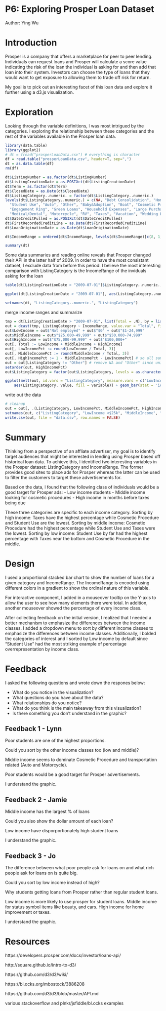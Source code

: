 # P6: Exploring Prosper Loan Dataset
Author: Ying Wu

# Introduction
Prosper is a company that offers a marketplace for peer to peer lending.
Individuals can request loans and Prosper will calculate a score value
indicating the risk of the loan the individual is asking for and then 
add that loan into their system. Investors can choose the type of loans 
that they would want to get exposure to allowing them to trade off risk 
for return.

My goal is to pick out an interesting facet of this loan data and explore
it further using a d3.js visualization.

# Exploration

Looking through the variable definitions, I was most intrigued by the categories.
I exploring the relationship between these categories and the rest of the 
variables available in the Prosper loan data.

```{r readin}
library(data.table)
library(ggplot2)
# dt = fread("prosperLoanData.csv") # everything is character
df = read.table("prosperLoanData.csv", header=T, sep=",")
dt = as.data.table(df)
rm(df)

dt$ListingNumber = as.factor(dt$ListingNumber)
dt$ListingCreationDate = as.POSIXct(dt$ListingCreationDate)
dt$Term = as.factor(dt$Term)
dt$ClosedDate = as.Date(dt$ClosedDate)
dt$ListingCategory..numeric. = factor(dt$ListingCategory..numeric.)
levels(dt$ListingCategory..numeric.) = c(NA, "Debt Consolidation", "Home Improvement", "Business", "Personal Loan", 
  "Student Use", "Auto", "Other", "Baby&Adoption", "Boat", "Cosmetic Procedure",
  "Engagement Ring", "Green Loans", "Household Expenses", "Large Purchases",
  "Medical/Dental", "Motorcycle", "RV", "Taxes", "Vacation", "Wedding Loans")
dt$DateCreditPulled = as.POSIXct(dt$DateCreditPulled)
dt$FirstRecordedCreditLine = as.Date(dt$FirstRecordedCreditLine)
dt$LoanOriginationDate = as.Date(dt$LoanOriginationDate)

dt$IncomeRange = ordered(dt$IncomeRange, levels(dt$IncomeRange)[c(8, 1, 3, 4, 5, 6, 2, 7)])

summary(dt)
```

Some data summaries and reading online reveals that Prosper changed their API in
the latter half of 2009. In order to have the most consistant dataset, I exclude
data from before this period. I believe the most interesting comparison with 
ListingCategory is the IncomeRange of the inviduals asking for the loan

```{r summary1}
table(dt[ListingCreationDate > "2009-07-01"]$ListingCategory..numeric., dt[ListingCreationDate > "2009-07-01"]$IncomeRange)

ggplot(dt[ListingCreationDate > "2009-07-01"], aes(ListingCategory..numeric., fill = IncomeRange)) + geom_bar() + coord_flip()

setnames(dt, "ListingCategory..numeric.", "ListingCategory")
```

merge income ranges and summarize
```{r summary2}
tmp = dt[ListingCreationDate > "2009-07-01", list(Total = .N), by = list(ListingCategory, IncomeRange)]
out = dcast(tmp, ListingCategory ~ IncomeRange, value.var = "Total", fill = 0)
out$LowIncome = out$"Not employed" + out$"$0" + out$"$1-24,999"
out$MiddleIncome = out$"$25,000-49,999" + out$"$50,000-74,999"
out$HighIncome = out$"$75,000-99,999" + out$"$100,000+"
out[, Total := LowIncome + MiddleIncome + HighIncome]
out[, LowIncomePct := round(LowIncome / Total, 3)]
out[, MiddleIncomePct := round(MiddleIncome / Total, 3)]
out[, HighIncomePct := 1 - MiddleIncomePct - LowIncomePct] # so all sum to 1
out = out[ListingCategory != "Other"] # remove NA and "Other" since uninformative
setorder(out, HighIncomePct)
out$ListingCategory = factor(out$ListingCategory, levels = as.character(out$ListingCategory)) # reorder

ggplot(melt(out, id.vars = "ListingCategory", measure.vars = c("LowIncomePct", "MiddleIncomePct", "HighIncomePct")), 
	aes(ListingCategory, value, fill = variable)) + geom_bar(stat = 'identity') + coord_flip()
```

write out the data
```{r output, eval = FALSE}

# cleanup
out = out[, .(ListingCategory, LowIncomePct, MiddleIncomePct, HighIncomePct, Total)]
setnames(out, c("ListingCategory", "LowIncome <$25k", "MiddleIncome", "HighIncome >$75k", "Total"))
write.csv(out, file = "data.csv", row.names = FALSE)
```

# Summary
Thinking from a perspective of an affliate advertiser, my goal is to identify 
target audiences that might be interested in lending using Prosper based off
historical loan data. To achieve this, I identified two interesting variables
in the Prosper dataset: ListingCategory and IncomeRange. The former provides
good sites to place ads for Prosper whereas the latter can be used to filter
the customers to target these advertisements for.

Based on the data, I found that the following class of individuals 
would be a good target for Prosper ads:
- Low income students
- Middle income looking for cosmetic procedures
- High income in months before taxes being due

These three categories are specific to each income category. Sorting by
high income: Taxes have the highest percentage while Cosmetic Procedure
and Student Use are the lowest. Sorting by middle income: Cosmetic Procedure
had the highest percentage while Student Use and Taxes were the lowest.
Sorting by low income: Student Use by far had the highest percentage
with Taxes near the bottom and Cosmetic Procedure in the middle.

# Design
I used a proportional stacked bar chart to show the number of loans for a 
given category and IncomeRange. The IncomeRange is encoded using different 
colors in a gradient to show the ordinal nature of this variable.

For interactive component, I added in a mouseover tooltip on the Y-axis to 
allow the user to see how many elements there were total. In addition, another
mouseover showed the percentage of every income class.

After collecting feedback on the initial version, I realized that I needed a
better mechanism to emphasize the differences between the income classes. I added
a dropdown menu to sort by different income classes to emphasize the differences
between income classes. Additionally, I bolded the categories of interest and
I sorted by Low income by default since "Student Use" had the most striking 
example of percentage overrepresentation by income class.

# Feedback

I asked the following questions and wrote down the respones below:

- What do you notice in the visualization?
- What questions do you have about the data?
- What relationships do you notice?
- What do you think is the main takeaway from this visualization?
- Is there something you don’t understand in the graphic?

## Feedback 1 - Lynn

Poor students are one of the highest proportions.

Could you sort by the other income classes too (low and middle)?

Middle income seems to dominate Cosmetic Procedure and transportation related
(Auto and Motorcycle).

Poor students would be a good target for Prosper advertisements.

I understand the graphic.

## Feedback 2 - Jamie
Middle income has the largest % of loans

Could you also show the dollar amount of each loan?

Low income have disporportionately high student loans

I understand the graphic.

## Feedback 3 - Jo

The difference between what poor people ask for loans on and what rich people
ask for loans on is quite big.

Could you sort by low income instead of high?

Why students getting loans from Prosper rather than regular student loans.

Low income is more likely to use prosper for student loans. Middle income for 
status symbol items like beauty, and cars. High income for home improvement or taxes.

I understand the graphic. 

# Resources
https://developers.prosper.com/docs/investor/loans-api/

http://square.github.io/intro-to-d3/

https://github.com/d3/d3/wiki/

https://bl.ocks.org/mbostock/3886208 

https://github.com/d3/d3/blob/master/API.md

various stackoverflow and plnkr/jsfiddle/bl.ocks examples